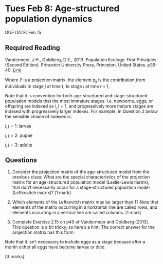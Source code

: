 # Tues Feb 8: Age-structured population dynamics

DUE DATE: Feb 15

## Required Reading
Vandermeer, J.H., Goldberg, D.E., 2013. Population Ecology: First Principles (Second Edition). Princeton University Press, Princeton, United States. p39-40. [Link](https://ebookcentral-proquest-com.qe2a-proxy.mun.ca/lib/mun/detail.action?docID=1205619)

Where $\mathbb{P}$ is a projection matrix, the element $p_{ij}$ is the contribution _from_ individuals in stage $j$ at time $t$, _to_ stage $i$ at time $t+1$, 

\begin{equation}
\mathbb{P} = 
\left[
\begin{array}{ccccc}
p_{11} & p_{12} & \dots & \dots & p_{1n} \\
p_{21} & p_{22} & \dots & \dots & p_{2n} \\
\vdots & \vdots & \vdots & \vdots & \vdots \\
p_{n1} & \dots & \dots & \dots & p_{nn} \\
\end{array}
\right].
\end{equation}

Note that it is convention for both age-structured and stage-structured population models that the most immature stages: i.e, newborns, eggs, or offspring are indexed as $i,j = 1$, and progressively more mature stages are indexed with progressively larger indexes. For example, in Question 3 below the sensible choice of indexes is:

$i,j = 1:$ larvae

$i,j = 2:$ pupae

$i,j = 3:$ adults


## Questions
1. Consider the projection matrix of the age-structured model from the previous class:
\begin{equation}
\left[
\begin{array}{cc}
0 & 2\\
0.5 & 0\\
\end{array}
\right]
\end{equation}
What are the special characteristics of the projection matrix for an age-structured population model (Leslie-Lewis matrix), that don't necessarily occur for a stage-structured population model (Leftkovitch matrix)? [1 mark]

2. Which elements of the Leftkovitch matrix may be larger than 1? Note that elements of the matrix occurring in a horizontal line are called rows, and elements occurring in a vertical line are called columns. [1 mark]

3. Complete Exercise 2.15 on p40 of Vandermeer and Goldberg (2013). This question is a bit tricky, so here's a hint. The correct answer for the projection matrix has this form:

\begin{equation}
\mathbb{P} = 
\left[
\begin{array}{ccc}
p_{11} & p_{12} & 50 \\
p_{21} & p_{22} & p_{23}\\
p_{31} & p_{32} & p_{33}\\
\end{array}
\right].
\end{equation}

Note that it isn't necessary to include eggs as a stage because after a month either all eggs have become larvae or died.

[3 marks]. 
